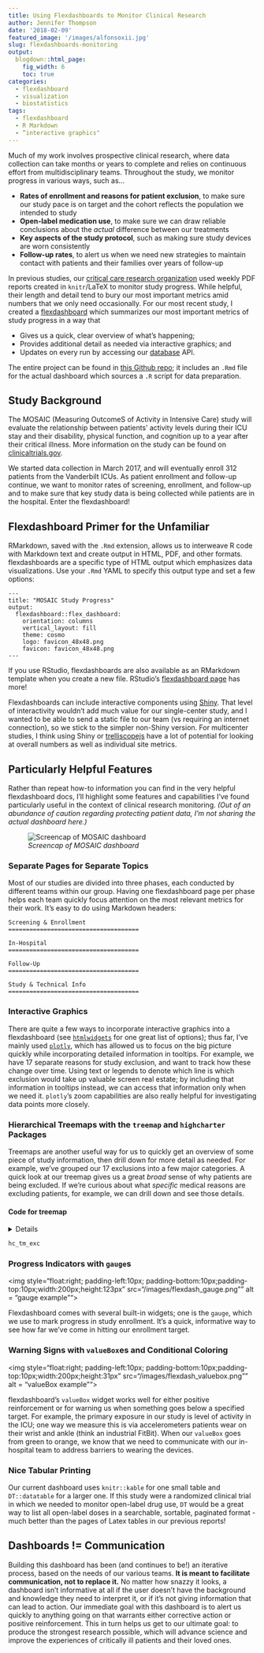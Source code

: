 ```yaml
---
title: Using Flexdashboards to Monitor Clinical Research
author: Jennifer Thompson
date: '2018-02-09'
featured_image: '/images/alfonsoxii.jpg'
slug: flexdashboards-monitoring
output:
  blogdown::html_page:
    fig_width: 6
    toc: true
categories:
  - flexdashboard
  - visualization
  - biostatistics
tags:
  - flexdashboard
  - R Markdown
  - “interactive graphics"
---
```


Much of my work involves prospective clinical research, where data collection can take months or years to complete and relies on continuous effort from multidisciplinary teams. Throughout the study, we monitor progress in various ways, such as...

- **Rates of enrollment and reasons for patient exclusion**, to make sure our study pace is on target and the cohort reflects the population we intended to study
- **Open-label medication use**, to make sure we can draw reliable conclusions about the *actual* difference between our treatments
- **Key aspects of the study protocol**, such as making sure study devices are worn consistently
- **Follow-up rates**, to alert us when we need new strategies to maintain contact with patients and their families over years of follow-up

In previous studies, our [critical care research organization](icudelirium.org) used weekly PDF reports created in `knitr`/LaTeX to monitor study progress. While helpful, their length and detail tend to bury our most important metrics amid numbers that we only need occasionally. For our most recent study, I created a [flexdashboard](http://rmarkdown.rstudio.com/flexdashboard/) which summarizes our most important metrics of study progress in a way that

- Gives us a quick, clear overview of what's happening;
- Provides additional detail as needed via interactive graphics; and
- Updates on every run by accessing our [database](https://projectredcap.org) API.

The entire project can be found in [this Github repo](https://github.com/jenniferthompson/MOSAICProgress); it includes an `.Rmd` file for the actual dashboard which sources a `.R` script for data preparation.

## Study Background

The MOSAIC (Measuring OutcomeS of Activity in Intensive Care) study will evaluate the relationship between patients' activity levels during their ICU stay and their disability, physical function, and cognition up to a year after their critical illness. More information on the study can be found on [clinicaltrials.gov](https://clinicaltrials.gov/ct2/show/NCT03115840).

We started data collection in March 2017, and will eventually enroll 312 patients from the Vanderbilt ICUs. As patient enrollment and follow-up continue, we want to monitor rates of screening, enrollment, and follow-up and to make sure that key study data is being collected while patients are in the hospital. Enter the flexdashboard!

## Flexdashboard Primer for the Unfamiliar

RMarkdown, saved with the `.Rmd` extension, allows us to interweave R code with Markdown text and create output in HTML, PDF, and other formats. flexdashboards are a specific type of HTML output which emphasizes data visualizations. Use your `.Rmd` YAML to specify this output type and set a few options:

```
---
title: "MOSAIC Study Progress"
output: 
  flexdashboard::flex_dashboard:
    orientation: columns
    vertical_layout: fill
    theme: cosmo
    logo: favicon_48x48.png
    favicon: favicon_48x48.png
---
```

If you use RStudio, flexdashboards are also available as an RMarkdown template when you create a new file. RStudio's [flexdashboard page](http://rmarkdown.rstudio.com/flexdashboard/) has more!

Flexdashboards can include interactive components using [Shiny](shiny.rstudio.com). That level of interactivity wouldn't add much value for our single-center study, and I wanted to be able to send a static file to our team (vs requiring an internet connection), so we stick to the simpler non-Shiny version. For multicenter studies, I think using Shiny or [trelliscopejs](https://hafen.github.io/trelliscopejs/) have a lot of potential for looking at overall numbers as well as individual site metrics.

## Particularly Helpful Features

Rather than repeat how-to information you can find in the very helpful flexdashboard docs, I'll highlight some features and capabilities I've found particularly useful in the context of clinical research monitoring. *(Out of an abundance of caution regarding protecting patient data, I'm not sharing the actual dashboard here.)*

![*Screencap of MOSAIC dashboard*](/images/flexdash_example.png)

### Separate Pages for Separate Topics

Most of our studies are divided into three phases, each conducted by different teams within our group. Having one flexdashboard page per phase helps each team quickly focus attention on the most relevant metrics for their work. It's easy to do using Markdown headers:

```
Screening & Enrollment
=====================================

In-Hospital
=====================================

Follow-Up
=====================================

Study & Technical Info
=====================================

```

### Interactive Graphics

There are quite a few ways to incorporate interactive graphics into a flexdashboard (see [`htmlwidgets`](http://www.htmlwidgets.org/) for one great list of options); thus far, I've mainly used [`plotly`](https://plotly-book.cpsievert.me/), which has allowed us to focus on the big picture quickly while incorporating detailed information in tooltips. For example, we have 17 separate reasons for study exclusion, and want to track how these change over time. Using text or legends to denote which line is which exclusion would take up valuable screen real estate; by including that information in tooltips instead, we can access that information only when we need it. `plotly`'s zoom capabilities are also really helpful for investigating data points more closely.

### Hierarchical Treemaps with the `treemap` and `highcharter` Packages

Treemaps are another useful way for us to quickly get an overview of some piece of study information, then drill down for more detail as needed. For example, we've grouped our 17 exclusions into a few major categories. A quick look at our treemap gives us a great *broad* sense of why patients are being excluded. If we're curious about what *specific* medical reasons are excluding patients, for example, we can drill down and see those details.

#### Code for treemap

<details>

```r
## -- Shortened, simulated example of our exclusions treemap -------------------
library(treemap)
library(highcharter)

exc_df <- data.frame(
  Reason = c(
    ">5 hospital days in last 30", "Cannot complete verbal assessments",
    "BMI > 50", "Moribund", "Homeless", "Inability to live independently",
    "Lives >150 miles away", "No surrogate within 72h", "Other",
    "Refused consent", "Rapidly resolving organ failure",
    "Severe neurologic injury", "Study with no co-enrollment",
    "Substance abuse"
  ),
  n_reason = c(482, 21, 53, 43, 8, 125, 75, 40, 3, 62, 8, 51, 5, 69),
  n_patients_exc = rep(1000, 14),
  reason_type = c(
    "Medical exclusions", "Patient characteristics",
    "Patient characteristics", "Medical exclusions",
    "Patient characteristics", "Patient characteristics", "Geography",
    "Informed consent", "Other exclusions", "Informed consent",
    "Medical exclusions", "Medical exclusions", "Other exclusions",
    "Patient characteristics"
  )
)

```

```r
tm_exc <- treemap(
  dtf = exc_df,
  index = c("reason_type", "Reason"),
  vSize = "n_reason",
  type = "index",
  title = "",
  algorithm = "squarified",
  palette = c("#E76A32", "#3BB547", "#0477BF", "#1A653E", "#D71A60"),
    ## colors from our study logo
  draw = FALSE
)

hc_tm_exc <- hctreemap(
  tm_exc,
  width = 500,
  allowDrillToNode = TRUE,
  layoutAlgorithm = "squarified",
  levels = list(levelIsConstant = "false"),
  dataLabels = list(style = list(color = "white",
                                 textOutline = "0px contrast",
                                 fontSize = "10px"))
)

```

</details>

```r
hc_tm_exc

```

### Progress Indicators with `gauge`s

<img style="float:right; padding-left:10px; padding-bottom:10px;padding-top:10px;width:200px;height:123px" src="/images/flexdash_gauge.png"" alt = "gauge example"">

Flexdashboard comes with several built-in widgets; one is the `gauge`, which we use to mark progress in study enrollment. It's a quick, informative way to see how far we've come in hitting our enrollment target.

### Warning Signs with `valueBox`es and Conditional Coloring

<img style="float:right; padding-left:10px; padding-bottom:10px;padding-top:10px;width:200px;height:31px" src="/images/flexdash_valuebox.png"" alt = "valueBox example"">

flexdashboard's `valueBox` widget works well for either positive reinforcement or for warning us when something goes below a specified target. For example, the primary exposure in our study is level of activity in the ICU; one way we measure this is via accelerometers patients wear on their wrist and ankle (think an industrial FitBit). When our `valueBox` goes from green to orange, we know that we need to communicate with our in-hospital team to address barriers to wearing the devices.

### Nice Tabular Printing

Our current dashboard uses `knitr::kable` for one small table and `DT::datatable` for a larger one. If this study were a randomized clinical trial in which we needed to monitor open-label drug use, `DT` would be a great way to list all open-label doses in a searchable, sortable, paginated format - much better than the pages of Latex tables in our previous reports!

## Dashboards != Communication

Building this dashboard has been (and continues to be!) an iterative process, based on the needs of our various teams. **It is meant to facilitate communication, not to replace it.**  No matter how snazzy it looks, a dashboard isn't informative at all if the user doesn't have the background and knowledge they need to interpret it, or if it's not giving information that can lead to action. Our immediate goal with this dashboard is to alert us quickly to anything going on that warrants either corrective action or positive reinforcement. This in turn helps us get to our ultimate goal: to produce the strongest research possible, which will advance science and improve the experiences of critically ill patients and their loved ones.
